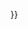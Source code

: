 <noinclude>
{{AutoTemplateDoc}}
</noinclude>{{Inappropriate tone|time={{<includeonly>subst:</includeonly>#time:c}}}}